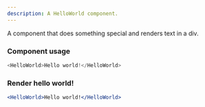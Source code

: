 ```yaml
---
description: A HelloWorld component.
---
```



A component that does something special and renders text in a div.

### Component usage
```js
<HelloWorld>Hello world!</HelloWorld>
```

### Render hello world!

```jsx live
<HelloWorld>Hello world!</HelloWorld>
```

